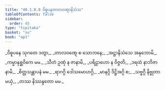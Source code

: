 ```yaml
---
title: "40.1.8.8 ဝိဓူပနတာလဝဏ္ဋာနိသံသ"
tableOfContents: false
sidebar:
  order: 45
type: "tipitaka"
basket: "su"
book: "ap1"
---
```



<DynamicBreadcrumb />

<Division number="114" book="ap1">

<Paragraph number="4411" type="verses" book="ap1">
_ဝိဓူပနေ သုဂတေ ဒတွာ,_  
_တာလဝဏ္ဋေ စ သောဘနေ;_  
_အဋ္ဌာနိသံသေ အနုဘောမိ,_  
_ကမ္မာနုစ္ဆဝိကေ မမ._  

</Paragraph>

</Division>
<Division number="115" book="ap1">

<Paragraph number="4412" type="verses" book="ap1">
_သီတံ ဥဏှံ န ဇာနာမိ,_  
_ပရိဠာဟော န ဝိဇ္ဇတိ;_  
_ဒရထံ နာဘိဇာနာမိ,_  
_စိတ္တသန္တာပနံ မမ._  

</Paragraph>

</Division>
<Division number="116" book="ap1">

<Paragraph number="4413" type="verses" book="ap1">
_ရာဂဂ္ဂိ ဒေါသမောဟဂ္ဂိ,_  
_မာနဂ္ဂိ ဒိဋ္ဌိအဂ္ဂိ စ;_  
_သဗ္ဗဂ္ဂီ နိဗ္ဗုတာ မယှံ,_  
_တဿ နိဿန္ဒတော မမ._
</Paragraph>
</Division>